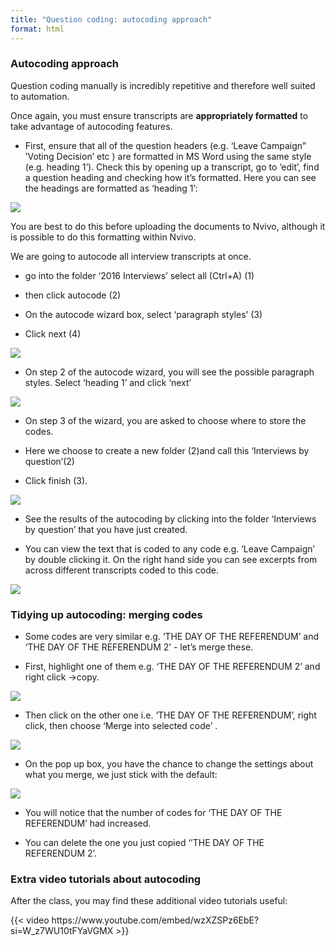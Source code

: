 ```yaml
---
title: "Question coding: autocoding approach"
format: html
---
```


### Autocoding approach 


Question coding manually is incredibly repetitive and therefore well suited to automation. 

Once again, you must ensure transcripts are **appropriately formatted** to take advantage of autocoding features. 

- First, ensure that all of the question headers (e.g. 'Leave Campaign" 'Voting Decision’ etc ) are formatted in MS Word using the same style (e.g. heading 1’). 
Check this by opening up a transcript, go to 'edit', find a question heading and checking how it's formatted. Here you can see the headings are formatted as 'heading 1': 


![](images/autocode heading 1.png)


You are best to do this before uploading the documents to Nvivo, although it is possible to do this formatting within Nvivo.

We are going to autocode all interview transcripts at once. 

- go into the folder '2016 Interviews' select all (Ctrl+A) (1) 

- then click autocode (2) 

- On the autocode wizard box, select 'paragraph styles' (3)

- Click next (4) 


![](images/autocode wizard 1.png)


- On step 2 of the autocode wizard, you will see the possible paragraph styles. Select 'heading 1' and click 'next'


![](images/autocode wizard 2.png)


- On step 3 of the wizard, you are asked to choose where to store the codes. 

- Here we choose to create a new folder (2)and call this 'Interviews by question'(2)

- Click finish (3).


![](images/autocode wizard 3.png)


- See the results of the autocoding by clicking into the folder 'Interviews by question' that you have just created. 

- You can view the text that is coded to any code e.g. 'Leave Campaign' by double clicking it. On the right hand side you can see excerpts from across different transcripts coded to this code. 


![](images/results of autocode.png)


### Tidying up autocoding: merging codes 


- Some codes are very similar e.g. 'THE DAY OF THE REFERENDUM' and 'THE DAY OF THE REFERENDUM 2' - let's merge these. 

- First, highlight one of them e.g. 'THE DAY OF THE REFERENDUM 2' and right click ->copy. 

![](images/merge into code copy.png)


- Then click on the other one i.e. 'THE DAY OF THE REFERENDUM', right click, then choose 'Merge into selected code' . 


![](images/merge into code drop down.png)



- On the pop up box, you have the chance to change the settings about what you merge, we just stick with the default: 

![](images/merge into code.png)

- You will notice that the number of codes for 'THE DAY OF THE REFERENDUM' had increased. 

- You can delete the one you just copied ''THE DAY OF THE REFERENDUM 2'. 


### Extra video tutorials about autocoding


After the class, you may find these additional video tutorials useful: 


{{< video https://www.youtube.com/embed/wzXZSPz6EbE?si=W_z7WU10tFYaVGMX >}}


